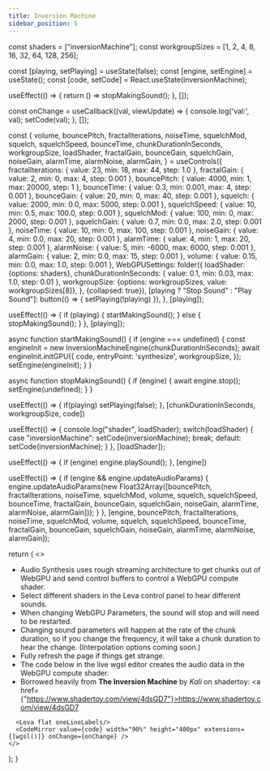 ```yaml
---
title: Inversion Machine
sidebar_position: 5
---
```



  const shaders = ["inversionMachine"];
  const workgroupSizes = [1, 2, 4, 8, 16, 32, 64, 128, 256];

  const [playing, setPlaying] = useState(false);
  const [engine, setEngine] = useState();
  const [code, setCode] = React.useState(inversionMachine);

  useEffect(() => {
    return () => stopMakingSound();
  }, []);

  const onChange = useCallback((val, viewUpdate) => {
    console.log('val:', val);
    setCode(val);
  }, []);

  const {
    volume,
    bouncePitch,
    fractalIterations,
    noiseTime,
    squelchMod,
    squelch,
    squelchSpeed,
    bounceTime,
    chunkDurationInSeconds,
    workgroupSize,
    loadShader,
    fractalGain,
    bounceGain,
    squelchGain,
    noiseGain,
    alarmTime,
    alarmNoise,
    alarmGain,
  } = useControls({
    fractalIterations: {
      value: 23,
      min: 18,
      max: 44,
      step: 1.0
    },
    fractalGain: {
      value: 2,
      min: 0,
      max: 4,
      step: 0.001
    },
    bouncePitch: {
      value: 4000,
      min: 1,
      max: 20000,
      step: 1
    },
    bounceTime: {
      value: 0.3,
      min: 0.001,
      max: 4,
      step: 0.001
    },
    bounceGain: {
      value: 20,
      min: 0,
      max: 40,
      step: 0.001
    },
    squelch: {
      value: 2000,
      min: 0.0,
      max: 5000,
      step: 0.001
    },
    squelchSpeed: {
      value: 10,
      min: 0.5,
      max: 100.0,
      step: 0.001
    },
    squelchMod: {
      value: 100,
      min: 0,
      max: 2000,
      step: 0.001
    },
    squelchGain: {
      value: 0.7,
      min: 0.0,
      max: 2.0,
      step: 0.001
    },
    noiseTime: {
      value: 10,
      min: 0,
      max: 100,
      step: 0.001
    },
    noiseGain: {
      value: 4,
      min: 0.0,
      max: 20,
      step: 0.001
    },
    alarmTime: {
      value: 4,
      min: 1,
      max: 20,
      step: 0.001
    },
    alarmNoise: {
      value: 5,
      min: -6000,
      max: 6000,
      step: 0.001
    },
    alarmGain: {
      value: 2,
      min: 0.0,
      max: 15,
      step: 0.001
    },
    volume: {
      value: 0.15,
      min: 0.0,
      max: 1.0,
      step: 0.001
    },
    WebGPUSettings: folder({
      loadShader: {options: shaders},
      chunkDurationInSeconds: {
        value: 0.1,
        min: 0.03,
        max: 1.0,
        step: 0.01
      },
      workgroupSize: {options: workgroupSizes, value: workgroupSizes[8]},
    }, {collapsed: true}),
    [playing ? "Stop Sound" : "Play Sound"]: button(() => { setPlaying(!playing) }),
  }, [playing]);

  useEffect(() => {
    if (playing) {
      startMakingSound();
    } else {
      stopMakingSound();
    }
  }, [playing]);

  async function startMakingSound() {
    if (engine === undefined) {
      const engineInit = new InversionMachineEngine(chunkDurationInSeconds);
      await engineInit.initGPU({
        code,
        entryPoint: 'synthesize',
        workgroupSize,
      });
      setEngine(engineInit);
    }
  }

  async function stopMakingSound() {
    if (engine) {
      await engine.stop();
      setEngine(undefined);
    }
  }

  useEffect(() => {
    if(playing) setPlaying(false);
  }, [chunkDurationInSeconds, workgroupSize, code])

  useEffect(() => {
    console.log("shader", loadShader);
    switch(loadShader) {
      case "inversionMachine":
        setCode(inversionMachine);
        break;
      default:
        setCode(inversionMachine);
    }
  }, [loadShader]);

  useEffect(() => {
    if (engine) engine.playSound();
  }, [engine])

  useEffect(() => {
    if (engine && engine.updateAudioParams) {
      engine.updateAudioParams(new Float32Array([bouncePitch, fractalIterations, noiseTime, squelchMod, volume, squelch, squelchSpeed, bounceTime, fractalGain, bounceGain, squelchGain, noiseGain, alarmTime, alarmNoise, alarmGain]));
    }
  }, [engine, bouncePitch, fractalIterations, noiseTime, squelchMod, volume, squelch, squelchSpeed, bounceTime, fractalGain, bounceGain, squelchGain, noiseGain, alarmTime, alarmNoise, alarmGain]);


  return (
    <>
      <ul>
        <li>Audio Synthesis uses rough streaming architecture to get chunks out of WebGPU and send control buffers to
          control a WebGPU compute shader.</li>
        <li>Select different shaders in the Leva control panel to hear different sounds.</li>
        <li>When changing WebGPU Parameters, the sound will stop and will need to be restarted.</li>
        <li>Changing sound parameters will happen at the rate of the chunk duration, so if you change the frequency, it
          will take a chunk duration to hear the change. (Interpolation options coming soon.)</li>
        <li>Fully refresh the page if things get strange.</li>
        <li>The code below in the live wgsl editor creates the audio data in the WebGPU compute shader.</li>
        <li>Borrowed heavily from <b>The Inversion Machine</b> by <i>Kali</i> on shadertoy: <a href={"https://www.shadertoy.com/view/4dsGD7"}>https://www.shadertoy.com/view/4dsGD7</a></li>
      </ul>

      <Leva flat oneLineLabels/>
      <CodeMirror value={code} width="90%" height="400px" extensions={[wgsl()]} onChange={onChange} />
    </>
  );
}